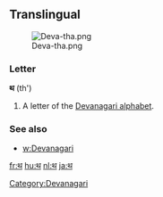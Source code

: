 ==Translingual==
[[File:Deva-tha.png|thumb]]

===Letter===
'''थ''' (th')

# A letter of the [[Devanagari alphabet]].

===See also===
* [[w:Devanagari]]

[[Category:Devanagari]]

[[fr:थ]]
[[hu:थ]]
[[nl:थ]]
[[ja:थ]]